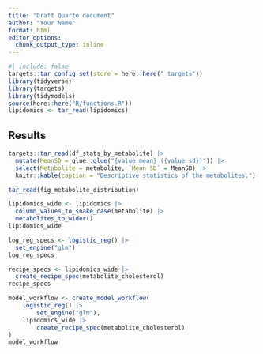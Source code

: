 ```yaml
---
title: "Draft Quarto document"
author: "Your Name"
format: html
editor_options: 
  chunk_output_type: inline
---
```


```r
#| include: false
targets::tar_config_set(store = here::here("_targets"))
library(tidyverse)
library(targets)
library(tidymodels)
source(here::here("R/functions.R"))
lipidomics <- tar_read(lipidomics)
```

## Results

```r
targets::tar_read(df_stats_by_metabolite) |>
  mutate(MeanSD = glue::glue("{value_mean} ({value_sd})")) |>
  select(Metabolite = metabolite, `Mean SD` = MeanSD) |>
  knitr::kable(caption = "Descriptive statistics of the metabolites.")
```

```r
tar_read(fig_metabolite_distribution)
```

```r
lipidomics_wide <- lipidomics |>
  column_values_to_snake_case(metabolite) |>
  metabolites_to_wider()
lipidomics_wide
```

```r
log_reg_specs <- logistic_reg() |>
  set_engine("glm")
log_reg_specs
```

```r
recipe_specs <- lipidomics_wide |>
  create_recipe_spec(metabolite_cholesterol)
recipe_specs
```

```r
model_workflow <- create_model_workflow(
    logistic_reg() |> 
        set_engine("glm"),
    lipidomics_wide |> 
        create_recipe_spec(metabolite_cholesterol)
)
model_workflow
```
